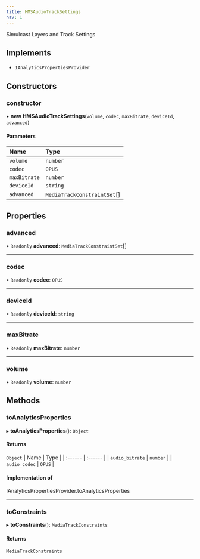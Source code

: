 ```yaml
---
title: HMSAudioTrackSettings
nav: 1
---
```


Simulcast Layers and Track Settings

## Implements

- `IAnalyticsPropertiesProvider`

## Constructors

### constructor

• **new HMSAudioTrackSettings**(`volume`, `codec`, `maxBitrate`, `deviceId`, `advanced`)

#### Parameters

| Name         | Type                        |
| :----------- | :-------------------------- |
| `volume`     | `number`                    |
| `codec`      | `OPUS`                      |
| `maxBitrate` | `number`                    |
| `deviceId`   | `string`                    |
| `advanced`   | `MediaTrackConstraintSet`[] |

## Properties

### advanced

• `Readonly` **advanced**: `MediaTrackConstraintSet`[]

---

### codec

• `Readonly` **codec**: `OPUS`

---

### deviceId

• `Readonly` **deviceId**: `string`

---

### maxBitrate

• `Readonly` **maxBitrate**: `number`

---

### volume

• `Readonly` **volume**: `number`

## Methods

### toAnalyticsProperties

▸ **toAnalyticsProperties**(): `Object`

#### Returns

`Object`
| Name | Type |
| :------ | :------ |
| `audio_bitrate` | `number` |
| `audio_codec` | `OPUS` |

#### Implementation of

IAnalyticsPropertiesProvider.toAnalyticsProperties

---

### toConstraints

▸ **toConstraints**(): `MediaTrackConstraints`

#### Returns

`MediaTrackConstraints`
